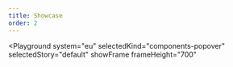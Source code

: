 ```yaml
---
title: Showcase
order: 2
---
```



<Playground
  system="eu"
  selectedKind="components-popover"
  selectedStory="default"
  showFrame
  frameHeight="700"
>
  <Html markup={popover} />
</Playground>
